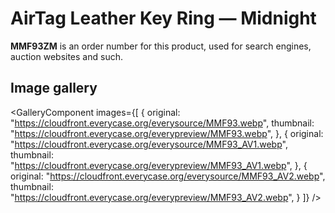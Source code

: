 
# AirTag Leather Key Ring — Midnight

<Callout type='info' emoji='👉🏻'>**MMF93ZM** is an order number for this product, used for search engines, auction websites and such.</Callout>

## Image gallery

<GalleryComponent
    images={[
      {
        original: "https://cloudfront.everycase.org/everysource/MMF93.webp",
        thumbnail: "https://cloudfront.everycase.org/everypreview/MMF93.webp",
      },
      {
        original: "https://cloudfront.everycase.org/everysource/MMF93_AV1.webp",
        thumbnail: "https://cloudfront.everycase.org/everypreview/MMF93_AV1.webp",
      },
      {
        original: "https://cloudfront.everycase.org/everysource/MMF93_AV2.webp",
        thumbnail: "https://cloudfront.everycase.org/everypreview/MMF93_AV2.webp",
      }
    ]}
  />
